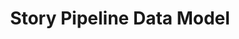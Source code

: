 ---
title: 'Story Pipeline Data Model'
description: 'Mintlify gives you complete control over the look and feel of your documentation using the docs.json file'
icon: 'database'
---